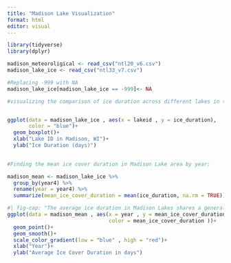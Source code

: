 ```yaml
---
title: "Madison Lake Visualization"
format: html
editor: visual
---
```


```r
library(tidyverse)
library(dplyr)

```

```r
madison_meteoroligical <- read_csv("ntl20_v6.csv")
madison_lake_ice <- read_csv("ntl33_v7.csv")
```

```r
#Replacing -999 with NA
madison_lake_ice[madison_lake_ice == -999]<- NA

```

```r
#visualizing the comparison of ice duration across different lakes in the Madison Lake area 


ggplot(data = madison_lake_ice , aes(x = lakeid , y = ice_duration),
       color = "blue")+
  geom_boxplot()+
  xlab("Lake ID in Madison, WI")+
  ylab("Ice Duration (days)")
  

```

```r
#Finding the mean ice cover duration in Madison Lake area by year:

madison_mean <- madison_lake_ice %>% 
  group_by(year4) %>% 
  rename(year = year4) %>% 
  summarize(mean_ice_cover_duration = mean(ice_duration, na.rm = TRUE))
```

```r
#| fig-cap: "The average ice duration in Madison Lakes shares a generally negative relationship with time."
ggplot(data = madison_mean , aes(x = year , y = mean_ice_cover_duration,
                                 color = mean_ice_cover_duration ))+
  geom_point()+
  geom_smooth()+
  scale_color_gradient(low = "blue" , high = "red")+
  xlab("Year")+
  ylab("Average Ice Cover Duration in days")
  
  
```
